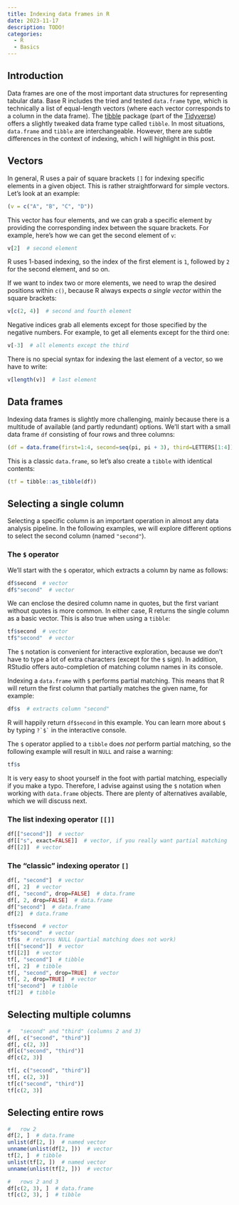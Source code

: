 ---
title: Indexing data frames in R
date: 2023-11-17
description: TODO!
categories:
  - R
  - Basics
---

## Introduction

Data frames are one of the most important data structures for representing tabular data. Base R includes the tried and tested `data.frame` type, which is technically a list of equal-length vectors (where each vector corresponds to a column in the data frame). The [tibble](https://tibble.tidyverse.org) package (part of the [Tidyverse](https://www.tidyverse.org)) offers a slightly tweaked data frame type called `tibble`. In most situations, `data.frame` and `tibble` are interchangeable. However, there are subtle differences in the context of indexing, which I will highlight in this post.


## Vectors

In general, R uses a pair of square brackets `[]` for indexing specific elements in a given object. This is rather straightforward for simple vectors. Let's look at an example:

```{r}
(v = c("A", "B", "C", "D"))
```

This vector has four elements, and we can grab a specific element by providing the corresponding index between the square brackets. For example, here's how we can get the second element of `v`:

```{r}
v[2]  # second element
```

:::{.callout-note}
R uses 1-based indexing, so the index of the first element is `1`, followed by `2` for the second element, and so on.
:::

If we want to index two or more elements, we need to wrap the desired positions within `c()`, because R always expects *a single vector* within the square brackets:

```{r}
v[c(2, 4)]  # second and fourth element
```

Negative indices grab all elements except for those specified by the negative numbers. For example, to get all elements except for the third one:

```{r}
v[-3]  # all elements except the third
```

There is no special syntax for indexing the last element of a vector, so we have to write:

```{r}
v[length(v)]  # last element
```


## Data frames

Indexing data frames is slightly more challenging, mainly because there is a multitude of available (and partly redundant) options. We'll start with a small data frame `df` consisting of four rows and three columns:

```{r}
(df = data.frame(first=1:4, second=seq(pi, pi + 3), third=LETTERS[1:4]))
```

This is a classic `data.frame`, so let's also create a `tibble` with identical contents:

```{r}
(tf = tibble::as_tibble(df))
```


## Selecting a single column

Selecting a specific column is an important operation in almost any data analysis pipeline. In the following examples, we will explore different options to select the second column (named `"second"`).


### The `$` operator

We'll start with the `$` operator, which extracts a column by name as follows:

```{r}
df$second  # vector
df$"second"  # vector
```

We can enclose the desired column name in quotes, but the first variant without quotes is more common. In either case, R returns the single column as a basic vector. This is also true when using a `tibble`:

```{r}
tf$second  # vector
tf$"second"  # vector
```

The `$` notation is convenient for interactive exploration, because we don't have to type a lot of extra characters (except for the `$` sign). In addition, RStudio offers auto-completion of matching column names in its console.

:::{.callout-important}
Indexing a `data.frame` with `$` performs partial matching. This means that R will return the first column that partially matches the given name, for example:

```{r}
df$s  # extracts column "second"
```

R will happily return `df$second` in this example. You can learn more about `$` by typing `` ?`$` `` in the interactive console.
:::

:::{.callout-tip}
The `$` operator applied to a `tibble` does *not* perform partial matching, so the following example will result in `NULL` and raise a warning:

```{r}
tf$s
```
:::

It is very easy to shoot yourself in the foot with partial matching, especially if you make a typo. Therefore, I advise against using the `$` notation when working with `data.frame` objects. There are plenty of alternatives available, which we will discuss next.


### The list indexing operator `[[]]`

```{r}
df[["second"]]  # vector
df[["s", exact=FALSE]]  # vector, if you really want partial matching
df[[2]]  # vector
```


### The "classic" indexing operator `[]`

```{r}
df[, "second"]  # vector
df[, 2]  # vector
df[, "second", drop=FALSE]  # data.frame
df[, 2, drop=FALSE]  # data.frame
df["second"]  # data.frame
df[2]  # data.frame

tf$second  # vector
tf$"second"  # vector
tf$s  # returns NULL (partial matching does not work)
tf[["second"]]  # vector
tf[[2]]  # vector
tf[, "second"]  # tibble
tf[, 2]  # tibble
tf[, "second", drop=TRUE]  # vector
tf[, 2, drop=TRUE]  # vector
tf["second"]  # tibble
tf[2]  # tibble
```


## Selecting multiple columns

```{r}
#   "second" and "third" (columns 2 and 3)
df[, c("second", "third")]
df[, c(2, 3)]
df[c("second", "third")]
df[c(2, 3)]

tf[, c("second", "third")]
tf[, c(2, 3)]
tf[c("second", "third")]
tf[c(2, 3)]
```


## Selecting entire rows

```{r}
#   row 2
df[2, ]  # data.frame
unlist(df[2, ])  # named vector
unname(unlist(df[2, ]))  # vector
tf[2, ]  # tibble
unlist(tf[2, ])  # named vector
unname(unlist(tf[2, ]))  # vector

#   rows 2 and 3
df[c(2, 3), ]  # data.frame
tf[c(2, 3), ]  # tibble
```
